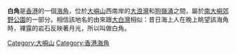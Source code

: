 {{otheruses|subject=香港大嶼山的一個海角|other=香港屯門的一個同名地方|白角 (屯門)}}
'''白角'''是[[香港|香港]]的一個[[海角|海角]]，位於[[大嶼山|大嶼山]]西南岸的[[大浪灣_(石壁)|大浪灣]]和[[狗嶺涌|狗嶺涌]]之間，屬於[[南大嶼郊野公園|南大嶼郊野公園]]的一部分。相信該地名的由來跟[[大白灣|大白灣]]相似：昔日海上人在晚上眺望該海角時，裸露的岩石反映著月光，所以叫做白角。

{{HK-geo-stub}}
{{香港海角}}
[[Category:大嶼山|Category:大嶼山]]
[[Category:香港海角|Category:香港海角]]
